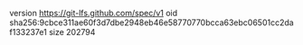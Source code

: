 version https://git-lfs.github.com/spec/v1
oid sha256:9cbce311ae60f3d7dbe2948eb46e58770770bcca63ebc06501cc2daf133237e1
size 202794
